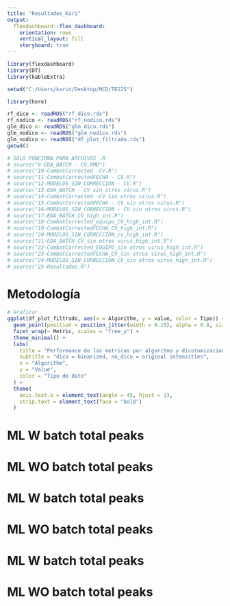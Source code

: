 ```yaml
---
title: "Resultados_Kari"
output: 
  flexdashboard::flex_dashboard:
    orientation: rows
    vertical_layout: fill
    storyboard: true
---
```


```r
library(flexdashboard)
library(DT)
library(kableExtra)
```


```r
setwd("C:/Users/karin/Desktop/MCD/TESIS")
```

```r
library(here)

rf_dico <- readRDS("rf_dico.rds")
rf_nodico <- readRDS("rf_nodico.rds")
glm_dico <- readRDS("glm_dico.rds")
glm_nodico <- readRDS("glm_nodico.rds")
glm_nodico <- readRDS("df_plot_filtrado.rds")
getwd()
```

```r
# SÓLO FUNCIONA PARA ARCHIVOS .R
# source("9-EDA_BATCH - CV.RMD")
# source("10-CombatCorrected -CV.R")
# source("11-CombatCorrectedFECHA - CV.R")
# source("12-MODELOS_SIN_CORRECCION - CV.R")
# source("13-EDA_BATCH - CV sin otros virus.R")
# source("14-CombatCorrected -CV sin otros virus.R")
# source("15-CombatCorrectedFECHA - CV sin otros virus.R")
# source("16-MODELOS_SIN_CORRECCION - CV sin otros virus.R")
# source("17-EDA_BATCH_CV_high_int.R")
# source("18-CombatCorrected_equipo_CV_high_int.R")
# source("19-CombatCorrectedFECHA_CV_high_int.R")
# source("20-MODELOS_SIN_CORRECCION_cv_high_int.R")
# source("21-EDA_BATCH_CV_sin otros virus_high_int.R")
# source("22-CombatCorrected_EQUIPO_sin otros virus_high_int.R")
# source("23-CombatCorrectedFECHA_CV_sin otros virus_high_int.R")
# source("24-MODELOS_SIN_CORRECCION_CV_sin otros virus_high_int.R")
# source("25-Resultados.R")
```


# Metodología {data-navmenu="Introduction"}
```r

# Graficar
ggplot(df_plot_filtrado, aes(x = Algorithm, y = value, color = Tipo)) +
  geom_point(position = position_jitter(width = 0.15), alpha = 0.8, size = 2) +
  facet_wrap(~ Metric, scales = "free_y") +
  theme_minimal() +
  labs(
    title = "Performance de las metricas por algoritmo y dicotomizacion",
    subtitle = "dico = binarized, no_dico = original intensities",
    x = "Algorithm",
    y = "Value",
    color = "Tipo de dato"
  ) +
  theme(
    axis.text.x = element_text(angle = 45, hjust = 1),
    strip.text = element_text(face = "bold")
  )
```

   

# ML W batch total peaks {data-navmenu="Complete_data"}



# ML WO batch total peaks {data-navmenu="Complete_data"}


# ML W batch total peaks {data-navmenu="WO_low_data"}


# ML WO batch total peaks {data-navmenu="WO_low_data"}


# ML W batch total peaks {data-navmenu="WO_low-othervirus_data"}


# ML WO batch total peaks {data-navmenu="WO_low-othervirus_data}




